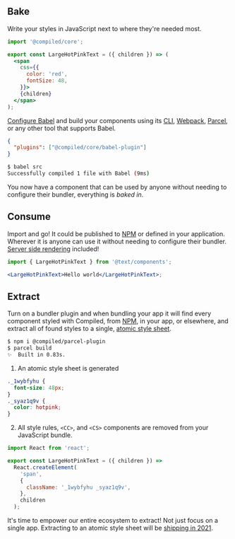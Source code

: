 ## Bake

Write your styles in JavaScript next to where they're needed most.

```jsx
import '@compiled/core';

export const LargeHotPinkText = ({ children }) => (
  <span
    css={{
      color: 'red',
      fontSize: 48,
    }}>
    {children}
  </span>
);
```

[Configure Babel](https://babeljs.io/docs/en/config-files) and build your components using its [CLI](https://babeljs.io/docs/en/babel-cli),
[Webpack](https://webpack.js.org/),
[Parcel](https://parceljs.org/),
or any other tool that supports Babel.

```json
{
  "plugins": ["@compiled/core/babel-plugin"]
}
```

```bash
$ babel src
Successfully compiled 1 file with Babel (9ms)
```

You now have a component that can be used by anyone without needing to configure their bundler,
everything is _baked in_.

## Consume

Import and go!
It could be published to [NPM](https://npmjs.com/) or defined in your application.
Wherever it is anyone can use it without needing to configure their bundler.
[Server side rendering](https://reactjs.org/docs/react-dom-server.html) included!

```jsx
import { LargeHotPinkText } from '@text/components';

<LargeHotPinkText>Hello world</LargeHotPinkText>;
```

## Extract

Turn on a bundler plugin and when bundling your app it will find every component styled with Compiled,
from [NPM](https://npmjs.com/),
in your app,
or elsewhere,
and extract all of found styles to a single,
[atomic style sheet](https://css-tricks.com/lets-define-exactly-atomic-css/#longhand-shorthand).

```bash
$ npm i @compiled/parcel-plugin
$ parcel build
✨  Built in 0.83s.
```

1. An atomic style sheet is generated

```css
._1wybfyhu {
  font-size: 48px;
}
._syaz1q9v {
  color: hotpink;
}
```

2. All style rules,
   `<CC>`, and
   `<CS>` components are removed from your JavaScript bundle.

```jsx
import React from 'react';

export const LargeHotPinkText = ({ children }) =>
  React.createElement(
    'span',
    {
      className: '_1wybfyhu _syaz1q9v',
    },
    children
  );
```

It's time to empower our entire ecosystem to extract!
Not just focus on a single app.
Extracting to an atomic style sheet will be [shipping in 2021](https://github.com/atlassian-labs/compiled/issues/58).
